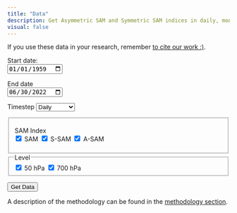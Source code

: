 ```yaml
---
title: "Data"
description: Get Asymmetric SAM and Symmetric SAM indices in daily, monthly or seasonal timesteps
visual: false
---
```


If you use these data in your research, remember [to cite our work :)](/#how-to-cite). 

<form>

  <label for="mindate">Start date:</label><br>
  <input type="date" id="mindate" name="mindate" value="1959-01-01"><br> 
  
  <label for="maxdate">End date</label><br>
  <input type="date" id="maxdate" name="maxdate" value="2022-06-30">
  
  <label for="timestep">Timestep</label> 
  <select name="timestep" id="timestep"> 
    <option value="daily">Daily</option>
    <option value="monthly">Monthly</option> 
    <option value="seasonally">Seasonally</option> 
  </select>
  
  <fieldset>
    <legend>SAM Index</legend>
    <input type="checkbox" id="SAM" name="term" value="full" checked> 
    <label for="SAM">SAM</label> 
    <input type="checkbox" id="SSAM" name="term" value="sym" checked> 
    <label for="SSAM">S-SAM</label>
    <input type="checkbox" id="ASAM" name="term" value="asym" checked> 
    <label for="ASAM">A-SAM</label>
  
  </fieldset>
  
  <fieldset>
    <legend>Level</legend>
    <input type="checkbox" id="50" name="level" value="50" checked> 
    <label for="50">50 hPa</label>
    <input type="checkbox" id="700" name="level" value="700" checked> 
    <label for="700">700 hPa</label>
  </fieldset>
  
  <input id = "get-data" type="submit" formaction="https://frozen-journey-02456.herokuapp.com/getsam" value="Get Data">

</form>

A description of the methodology can be found in the [methodology section](/methodology).
